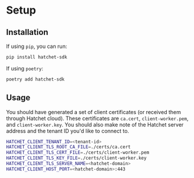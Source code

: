 # Setup

## Installation

If using `pip`, you can run:

```sh
pip install hatchet-sdk
```

If using `poetry`:

```sh
poetry add hatchet-sdk
```

## Usage

You should have generated a set of client certificates (or received them through Hatchet cloud). These certificates are `ca.cert`, `client-worker.pem`, and `client-worker.key`. You should also make note of the Hatchet server address and the tenant ID you'd like to connect to. 

```sh
HATCHET_CLIENT_TENANT_ID=<tenant-id>
HATCHET_CLIENT_TLS_ROOT_CA_FILE=./certs/ca.cert
HATCHET_CLIENT_TLS_CERT_FILE=./certs/client-worker.pem
HATCHET_CLIENT_TLS_KEY_FILE=./certs/client-worker.key
HATCHET_CLIENT_TLS_SERVER_NAME=<hatchet-domain>
HATCHET_CLIENT_HOST_PORT=<hatchet-domain>:443
```